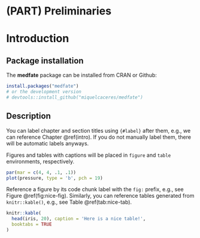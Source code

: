 # (PART) Preliminaries {-}

# Introduction {#intro}

## Package installation


The **medfate** package can be installed from CRAN or Github:

```r
install.packages("medfate")
# or the development version
# devtools::install_github("miquelcaceres/medfate")
```


## Description

You can label chapter and section titles using `{#label}` after them, e.g., we can reference Chapter \@ref(intro). If you do not manually label them, there will be automatic labels anyways.

Figures and tables with captions will be placed in `figure` and `table` environments, respectively.

```r
par(mar = c(4, 4, .1, .1))
plot(pressure, type = 'b', pch = 19)
```

Reference a figure by its code chunk label with the `fig:` prefix, e.g., see Figure \@ref(fig:nice-fig). Similarly, you can reference tables generated from `knitr::kable()`, e.g., see Table \@ref(tab:nice-tab).

```r
knitr::kable(
  head(iris, 20), caption = 'Here is a nice table!',
  booktabs = TRUE
)
```

